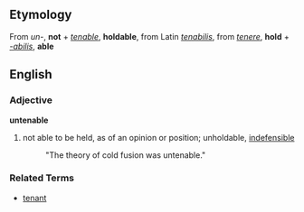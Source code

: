 ==Etymology==
From ''un-'', '''not''' + ''[[tenable]]'', '''holdable''', from Latin ''[[tenabilis]]'', from ''[[tenere]]'', '''hold''' + ''[[-abilis]]'', '''able'''

==English==
===Adjective===
'''untenable'''

# not able to be held, as of an opinion or position; unholdable, [[indefensible]]
#: "The theory of cold fusion was untenable."

===Related Terms===
*[[tenant]]